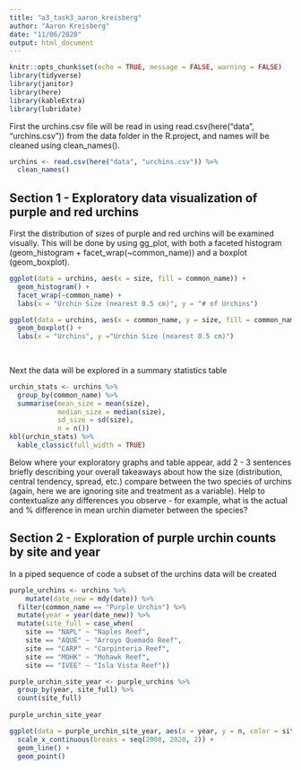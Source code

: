 ```yaml
---
title: "a3_task3_aaron_kreisberg"
author: "Aaron Kreisberg"
date: "11/06/2020"
output: html_document
---
```


```r
knitr::opts_chunk$set(echo = TRUE, message = FALSE, warning = FALSE)
library(tidyverse)
library(janitor)
library(here)
library(kableExtra)
library(lubridate)
```

First the urchins.csv file will be read in using read.csv(here("data", "urchins.csv")) from the data folder in the R.project, and names will be cleaned using clean_names(). 

```r
urchins <- read.csv(here("data", "urchins.csv")) %>% 
  clean_names()
```

## Section 1 - Exploratory data visualization of purple and red urchins

First the distribution of sizes of purple and red urchins will be examined visually. This will be done by using gg_plot, with both a faceted histogram (geom_histogram + facet_wrap(~common_name)) and a boxplot (geom_boxplot). 

```r
ggplot(data = urchins, aes(x = size, fill = common_name)) +
  geom_histogram() +
  facet_wrap(~common_name) +
  labs(x = "Urchin Size (nearest 0.5 cm)", y = "# of Urchins")
```
```r
ggplot(data = urchins, aes(x = common_name, y = size, fill = common_name)) +
  geom_boxplot() +
  labs(x = "Urchins", y ="Urchin Size (nearest 0.5 cm)")
 
  
```

Next the data will be explored in a summary statistics table

```r
urchin_stats <- urchins %>%
  group_by(common_name) %>% 
  summarise(mean_size = mean(size),
            median_size = median(size),
            sd_size = sd(size), 
            n = n()) 
kbl(urchin_stats) %>% 
  kable_classic(full_width = TRUE)


```
 
Below where your exploratory graphs and table appear, add 2 - 3 sentences briefly describing your overall takeaways about how the size (distribution, central tendency, spread, etc.) compare between the two species of urchins (again, here we are ignoring site and treatment as a variable). Help to contextualize any differences you observe - for example, what is the actual and % difference in mean urchin diameter between the species? 

## Section 2 - Exploration of purple urchin counts by site and year

In a piped sequence of code a subset of the urchins data will be created

```r
purple_urchins <- urchins %>%
    mutate(date_new = mdy(date)) %>% 
  filter(common_name == "Purple Urchin") %>% 
  mutate(year = year(date_new)) %>% 
  mutate(site_full = case_when(
    site == "NAPL" ~ "Naples Reef", 
    site == "AQUE" ~ "Arroyo Quemado Reef", 
    site == "CARP" ~ "Carpinteria Reef",
    site == "MOHK" ~ "Mohawk Reef",
    site == "IVEE" ~ "Isla Vista Reef"))

purple_urchin_site_year <- purple_urchins %>%
  group_by(year, site_full) %>% 
  count(site_full)
  
purple_urchin_site_year  
```

```r
ggplot(data = purple_urchin_site_year, aes(x = year, y = n, color = site_full)) +
  scale_x_continuous(breaks = seq(2008, 2020, 2)) +
  geom_line() +
  geom_point()
   
```

